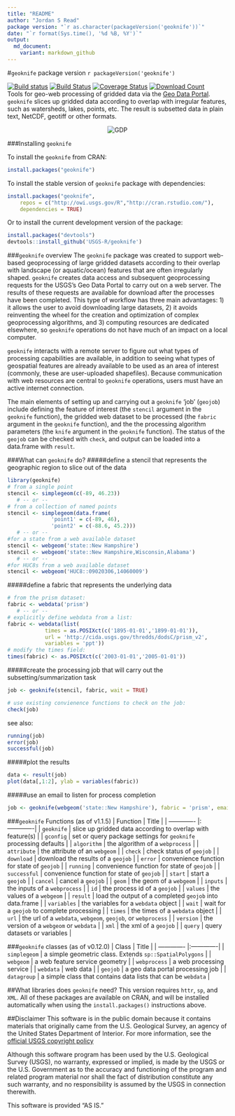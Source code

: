 ```yaml
---
title: "README"
author: "Jordan S Read"
package version: "`r as.character(packageVersion('geoknife'))`"
date: "`r format(Sys.time(), '%d %B, %Y')`"
output:
  md_document:
    variant: markdown_github
---
```

#`geoknife` package version `r packageVersion('geoknife')`

[![Build status](https://ci.appveyor.com/api/projects/status/0iacmg82mp50426o/branch/master)](https://ci.appveyor.com/project/jread-usgs/geoknife/branch/master)
[![Build Status](https://travis-ci.org/USGS-R/geoknife.svg)](https://travis-ci.org/USGS-R/geoknife)
[![Coverage Status](https://coveralls.io/repos/USGS-R/geoknife/badge.svg)](https://coveralls.io/r/USGS-R/geoknife)
[![Download Count](http://cranlogs.r-pkg.org/badges/geoknife)](https://cran.r-project.org/package=geoknife)  
Tools for geo-web processing of gridded data via the [Geo Data Portal](http://cida.usgs.gov/gdp/ "Geo Data Portal"). `geoknife` slices up gridded data according to overlap with irregular features, such as watersheds, lakes, points, etc. The result is subsetted data in plain text, NetCDF, geotiff or other formats.
<p align="center">
  <img src="http://usgs-r.github.io/images/geoknife.png" alt="GDP" align="center">
</p>



###Installing `geoknife`

To install the `geoknife` from CRAN:  
``` r
install.packages("geoknife")
```

To install the stable version of `geoknife` package with dependencies:  
```r
install.packages("geoknife", 
    repos = c("http://owi.usgs.gov/R","http://cran.rstudio.com/"),
    dependencies = TRUE)
```

Or to install the current development version of the package:  
```r
install.packages("devtools")
devtools::install_github('USGS-R/geoknife')
```

###`geoknife` overview
The `geoknife` package was created to support web-based geoprocessing of large gridded datasets according to their overlap with landscape (or aquatic/ocean) features that are often irregularly shaped. `geoknife` creates data access and subsequent geoprocessing requests for the USGS's Geo Data Portal to carry out on a web server. The results of these requests are available for download after the processes have been completed. This type of workflow has three main advantages: 1) it allows the user to avoid downloading large datasets, 2) it avoids reinventing the wheel for the creation and optimization of complex geoprocessing algorithms, and 3) computing resources are dedicated elsewhere, so `geoknife` operations do not have much of an impact on a local computer. 

`geoknife` interacts with a remote server to figure out what types of processing capabilities are available, in addition to seeing what types of geospatial features are already available to be used as an area of interest (commonly, these are user-uploaded shapefiles). Because communication with web resources are central to `geoknife` operations, users must have an active internet connection. 

The main elements of setting up and carrying out a `geoknife` 'job' (`geojob`) include defining the feature of interest (the `stencil` argument in the `geoknife` function), the gridded web dataset to be processed (the `fabric` argument in the `geoknife` function), and the the processing algorithm parameters (the `knife` argument in the `geoknife` function). The status of the `geojob` can be checked with `check`, and output can be loaded into a data.frame with `result`. 

###What can `geoknife` do?
#####define a stencil that represents the geographic region to slice out of the data
```r
library(geoknife)
# from a single point
stencil <- simplegeom(c(-89, 46.23))
   # -- or --
# from a collection of named points
stencil <- simplegeom(data.frame(
              'point1' = c(-89, 46), 
              'point2' = c(-88.6, 45.2)))
   # -- or --
#for a state from a web available dataset
stencil <- webgeom('state::New Hampshire')
stencil <- webgeom('state::New Hampshire,Wisconsin,Alabama')
   # -- or --
#for HUC8s from a web available dataset
stencil <- webgeom('HUC8::09020306,14060009')
```
#####define a fabric that represents the underlying data
```r
# from the prism dataset:
fabric <- webdata('prism')
   # -- or --
# explicitly define webdata from a list:
fabric <- webdata(list(
            times = as.POSIXct(c('1895-01-01','1899-01-01')),
            url = 'http://cida.usgs.gov/thredds/dodsC/prism_v2',
            variables = 'ppt'))
# modify the times field:
times(fabric) <- as.POSIXct(c('2003-01-01','2005-01-01'))
```
#####create the processing job that will carry out the subsetting/summarization task
```r
job <- geoknife(stencil, fabric, wait = TRUE)

# use existing convienence functions to check on the job:
check(job)
```
see also: 
```r
running(job)
error(job)
successful(job)
```
#####plot the results
```r
data <- result(job)
plot(data[,1:2], ylab = variables(fabric))
```

#####use an email to listen for process completion
```r
job <- geoknife(webgeom('state::New Hampshire'), fabric = 'prism', email = 'fake.email@gmail.com')
```

###`geoknife` Functions (as of v1.1.5)
| Function       | Title           |
| ------------- |:-------------|
| `geoknife` | slice up gridded data according to overlap with feature(s) |
| `gconfig` | set or query package settings for `geoknife` processing defaults |
| `algorithm` | the algorithm of a `webprocess` |
| `attribute` | the attribute of an `webgeom` |
| `check` | check status of `geojob` |
| `download` | download the results of a `geojob` |
| `error` | convenience  function for state of `geojob` |
| `running` | convenience  function for state of `geojob` |
| `successful` | convenience  function for state of `geojob` |
| `start` | start a `geojob` |
| `cancel` | cancel a `geojob` |
| `geom` | the geom of a `webgeom` | 
| `inputs` | the inputs of a `webprocess` |
| `id` | the process id of a `geojob` |
| `values` | the values of a `webgeom` | 
| `result` | load the output of a completed `geojob` into data.frame |
| `variables` | the variables for a `webdata` object |
| `wait` | wait for a `geojob` to complete processing |
| `times` | the times of a `webdata` object |
| `url` | the url of a `webdata`, `webgeom`, `geojob`, or `webprocess` |
| `version` | the version of a `webgeom` or `webdata` |
| `xml` | the xml of a `geojob` |
| `query` | query datasets or variables |

###`geoknife` classes (as of v0.12.0)
| Class       | Title           |
| ------------- |:-------------|
| `simplegeom` | a simple geometric class. Extends `sp::SpatialPolygons` |
| `webgeom` | a web feature service geometry |
| `webprocess` | a web processing service |
| `webdata` | web data |
| `geojob` | a geo data portal processing job |
| `datagroup` | a simple class that contains data lists that can be `webdata` |

##What libraries does `geoknife` need?
This version requires `httr`, `sp`, and `XML`. All of these packages are available on CRAN, and will be installed automatically when using the `install.packages()` instructions above.

##Disclaimer
This software is in the public domain because it contains materials that originally came from the U.S. Geological Survey, an agency of the United States Department of Interior. For more information, see the [official USGS copyright policy](http://www.usgs.gov/visual-id/credit_usgs.html#copyright/ "official USGS copyright policy")

Although this software program has been used by the U.S. Geological Survey (USGS), no warranty, expressed or implied, is made by the USGS or the U.S. Government as to the accuracy and functioning of the program and related program material nor shall the fact of distribution constitute any such warranty, and no responsibility is assumed by the USGS in connection therewith.

This software is provided "AS IS."